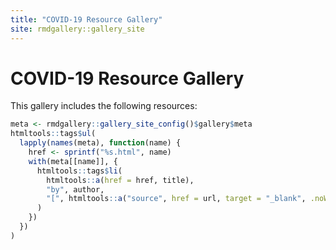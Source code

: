 ```yaml
---
title: "COVID-19 Resource Gallery"
site: rmdgallery::gallery_site
---
```


<h1>COVID-19 Resource Gallery</h1>

This gallery includes the following resources:

```r
meta <- rmdgallery::gallery_site_config()$gallery$meta
htmltools::tags$ul(
  lapply(names(meta), function(name) {
    href <- sprintf("%s.html", name)
    with(meta[[name]], {
      htmltools::tags$li(
        htmltools::a(href = href, title),
        "by", author, 
        "[", htmltools::a("source", href = url, target = "_blank", .noWS = "outside"), "]"
      )
    })
  })
)
```
